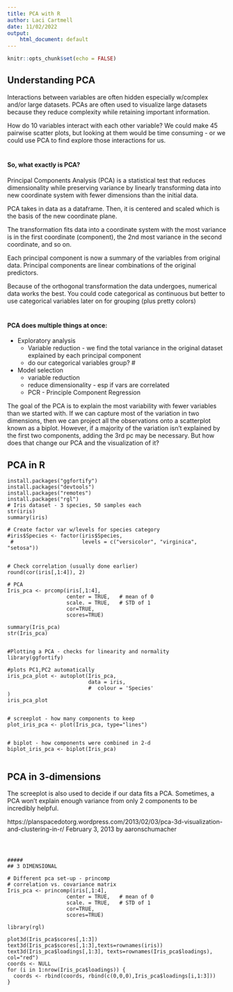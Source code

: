 ```yaml
---
title: PCA with R
author: Laci Cartmell
date: 11/02/2022
output:
    html_document: default
---
```


```r
knitr::opts_chunk$set(echo = FALSE)
```
 

## Understanding PCA

Interactions between variables are often hidden especially w/complex and/or large datasets. PCAs are often used to visualize large datasets because they reduce complexity while retaining important information. 

How do 10 variables interact with each other variable? We could make 45 pairwise scatter plots, but looking at them would be time consuming - or we could use PCA to find explore those interactions for us. 

#
#### So, what exactly is PCA?

Principal Components Analysis (PCA) is a statistical test that reduces dimensionality while preserving variance by linearly transforming data into new coordinate system with fewer dimensions than the initial data.

PCA takes in data as a dataframe. Then, it is centered and scaled which is the basis of the new coordinate plane.     
 
The transformation fits data into a coordinate system with the most variance is in the first coordinate (component), the 2nd most variance in the second coordinate, and so on. 

Each principal component is now a summary of the variables from original data. Principal components are linear combinations of the original predictors. 

Because of the orthogonal transformation the data undergoes, numerical data works the best. You could code categorical as continuous but better to use categorical variables later on for grouping (plus pretty colors)

# 
#### PCA does multiple things at once: 

- Exploratory analysis 
    - Variable reduction - we find the total variance in the original dataset explained by each principal component
    -  do our categorical variables group?
# 

- Model selection
  -  variable reduction
  -  reduce dimensionality - esp if vars are correlated
  -  PCR - Principle Component Regression

The goal of the PCA is to explain the most variability with fewer variables than we started with. If we can capture most of the variation in two dimensions, then we can project all the observations onto a scatterplot known as a biplot. However, if a majority of the variation isn't explained by the first two components, adding the 3rd pc may be necessary. But how does that change our PCA and the visualization of it?

## PCA in R

```
install.packages("ggfortify")
install.packages("devtools")
install.packages("remotes") 
install.packages("rgl")
# Iris dataset - 3 species, 50 samples each
str(iris)
summary(iris)

# Create factor var w/levels for species category
#iris$Species <- factor(iris$Species,
 #                      levels = c("versicolor", "virginica", "setosa"))


# Check correlation (usually done earlier)
round(cor(iris[,1:4]), 2)

# PCA
Iris_pca <- prcomp(iris[,1:4],
                   center = TRUE,   # mean of 0
                   scale. = TRUE,   # STD of 1 
                   cor=TRUE,
                   scores=TRUE)

summary(Iris_pca)
str(Iris_pca)


#Plotting a PCA - checks for linearity and normality
library(ggfortify)

#plots PC1,PC2 automatically
iris_pca_plot <- autoplot(Iris_pca,
                          data = iris,
                          #  colour = 'Species'
)
iris_pca_plot


# screeplot - how many components to keep
plot_iris_pca <- plot(Iris_pca, type="lines")


# biplot - how components were combined in 2-d
biplot_iris_pca <- biplot(Iris_pca)


```

## PCA in 3-dimensions

The screeplot is also used to decide if our data fits a PCA. Sometimes, a PCA won't explain enough variance from only 2 components to be incredibly helpful. 



https://planspacedotorg.wordpress.com/2013/02/03/pca-3d-visualization-and-clustering-in-r/
February 3, 2013 by aaronschumacher



``` 



#####
## 3 DIMENSIONAL

# Different pca set-up - princomp
# correlation vs. covariance matrix
Iris_pca <- princomp(iris[,1:4],
                   center = TRUE,   # mean of 0
                   scale. = TRUE,   # STD of 1 
                   cor=TRUE,
                   scores=TRUE)

library(rgl)

plot3d(Iris_pca$scores[,1:3])
text3d(Iris_pca$scores[,1:3],texts=rownames(iris))
text3d(Iris_pca$loadings[,1:3], texts=rownames(Iris_pca$loadings), col="red")
coords <- NULL
for (i in 1:nrow(Iris_pca$loadings)) {
  coords <- rbind(coords, rbind(c(0,0,0),Iris_pca$loadings[i,1:3]))
}


```

